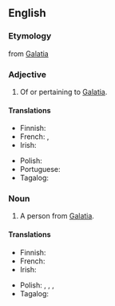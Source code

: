 ==English==

===Etymology===
from [[Galatia]]

===Adjective===
{{en-adj}}

# Of or pertaining to [[Galatia]].

====Translations====
{{trans-top|pertaining to Galatia}}
* Finnish: {{t|fi|galatialainen}}
* French: {{t+|fr|galate|m|f}}, {{t|fr|galatique|m|f}}
* Irish: {{t|ga|Galátach}}
{{trans-mid}}
* Polish: {{t+|pl|galacki}}
* Portuguese: {{t|pt|gálata|m|f}}
* Tagalog: {{t|tl|Galata}}
{{trans-bottom}}

===Noun===
{{en-noun}}
# A person from [[Galatia]].

====Translations====
{{trans-top|person from Galatia}}
* Finnish: {{t|fi|galatialainen}}
* French: {{t+|fr|Galate|m|f}}
* Irish: {{t|ga|Galátach|m}}
{{trans-mid}}
* Polish: {{t+|pl|Galata|m}}, {{t+|pl|Galatka|f}}, {{t|pl|Galacjanin|m}}, {{t|pl|Galacjanka|f}}
* Tagalog: {{t|tl|Galata}}
{{trans-bottom}}